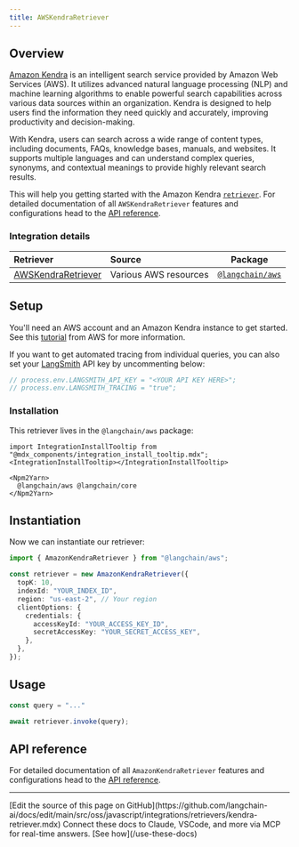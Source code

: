 ```yaml
---
title: AWSKendraRetriever
---
```


## Overview

[Amazon Kendra](https://aws.amazon.com/kendra/) is an intelligent search service provided by Amazon Web Services (AWS).
It utilizes advanced natural language processing (NLP) and machine learning algorithms to enable powerful search capabilities across various data sources within an organization.
Kendra is designed to help users find the information they need quickly and accurately, improving productivity and decision-making.

With Kendra, users can search across a wide range of content types, including documents, FAQs, knowledge bases, manuals, and websites.
It supports multiple languages and can understand complex queries, synonyms, and contextual meanings to provide highly relevant search results.

This will help you getting started with the Amazon Kendra [`retriever`](/oss/javascript/langchain/retrieval). For detailed documentation of all `AWSKendraRetriever` features and configurations head to the [API reference](https://api.js.langchain.com/classes/langchain_aws.AmazonKendraRetriever.html).

### Integration details

| Retriever | Source | Package |
| :--- | :--- | :---: |
[AWSKendraRetriever](https://api.js.langchain.com/classes/langchain_aws.AmazonKendraRetriever.html) | Various AWS resources | [`@langchain/aws`](https://www.npmjs.com/package/@langchain/aws) |

## Setup

You'll need an AWS account and an Amazon Kendra instance to get started. See this [tutorial](https://docs.aws.amazon.com/kendra/latest/dg/getting-started.html) from AWS for more information.

If you want to get automated tracing from individual queries, you can also set your [LangSmith](https://docs.smith.langchain.com/) API key by uncommenting below:

```typescript
// process.env.LANGSMITH_API_KEY = "<YOUR API KEY HERE>";
// process.env.LANGSMITH_TRACING = "true";
```

### Installation

This retriever lives in the `@langchain/aws` package:

```{=mdx}
import IntegrationInstallTooltip from "@mdx_components/integration_install_tooltip.mdx";
<IntegrationInstallTooltip></IntegrationInstallTooltip>

<Npm2Yarn>
  @langchain/aws @langchain/core
</Npm2Yarn>
```

## Instantiation

Now we can instantiate our retriever:

```typescript
import { AmazonKendraRetriever } from "@langchain/aws";

const retriever = new AmazonKendraRetriever({
  topK: 10,
  indexId: "YOUR_INDEX_ID",
  region: "us-east-2", // Your region
  clientOptions: {
    credentials: {
      accessKeyId: "YOUR_ACCESS_KEY_ID",
      secretAccessKey: "YOUR_SECRET_ACCESS_KEY",
    },
  },
});
```

## Usage

```typescript
const query = "..."

await retriever.invoke(query);
```

## API reference

For detailed documentation of all `AmazonKendraRetriever` features and configurations head to the [API reference](https://api.js.langchain.com/classes/langchain_aws.AmazonKendraRetriever.html).

---

<Callout icon="pen-to-square" iconType="regular">
    [Edit the source of this page on GitHub](https://github.com/langchain-ai/docs/edit/main/src/oss/javascript/integrations/retrievers/kendra-retriever.mdx)
</Callout>
<Tip icon="terminal" iconType="regular">
    Connect these docs to Claude, VSCode, and more via MCP for    real-time answers. [See how](/use-these-docs)
</Tip>
